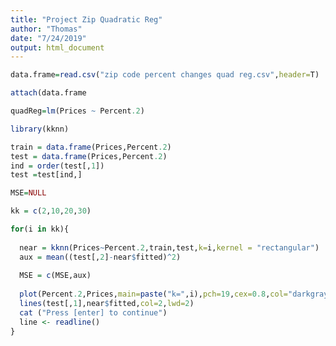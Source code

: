 ---
title: "Project Zip Quadratic Reg"
author: "Thomas"
date: "7/24/2019"
output: html_document
---

```{r setup, include=FALSE}
data.frame=read.csv("zip code percent changes quad reg.csv",header=T)
```


```{r setup, include=FALSE}
attach(data.frame
```


```{r setup, include=FALSE}
quadReg=lm(Prices ~ Percent.2)
```




```{r setup, include=FALSE}
library(kknn)
```
```{r}
train = data.frame(Prices,Percent.2)
test = data.frame(Prices,Percent.2)
ind = order(test[,1])
test =test[ind,]

MSE=NULL

kk = c(2,10,20,30)

for(i in kk){
  
  near = kknn(Prices~Percent.2,train,test,k=i,kernel = "rectangular")
  aux = mean((test[,2]-near$fitted)^2)
  
  MSE = c(MSE,aux)
  
  plot(Percent.2,Prices,main=paste("k=",i),pch=19,cex=0.8,col="darkgray")
  lines(test[,1],near$fitted,col=2,lwd=2)
  cat ("Press [enter] to continue")
  line <- readline()
}
```

